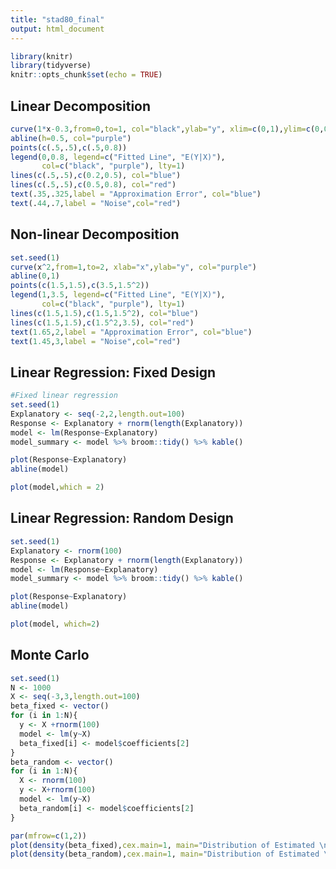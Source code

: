 ```yaml
---
title: "stad80_final"
output: html_document
---
```


```r
library(knitr)
library(tidyverse)
knitr::opts_chunk$set(echo = TRUE)
```

## Linear Decomposition
```r
curve(1*x-0.3,from=0,to=1, col="black",ylab="y", xlim=c(0,1),ylim=c(0,0.9))
abline(h=0.5, col="purple")
points(c(.5,.5),c(.5,0.8))
legend(0,0.8, legend=c("Fitted Line", "E(Y|X)"),
       col=c("black", "purple"), lty=1)
lines(c(.5,.5),c(0.2,0.5), col="blue")
lines(c(.5,.5),c(0.5,0.8), col="red")
text(.35,.325,label = "Approximation Error", col="blue")
text(.44,.7,label = "Noise",col="red")
```

## Non-linear Decomposition
```r
set.seed(1)
curve(x^2,from=1,to=2, xlab="x",ylab="y", col="purple")
abline(0,1)
points(c(1.5,1.5),c(3.5,1.5^2))
legend(1,3.5, legend=c("Fitted Line", "E(Y|X)"),
       col=c("black", "purple"), lty=1)
lines(c(1.5,1.5),c(1.5,1.5^2), col="blue")
lines(c(1.5,1.5),c(1.5^2,3.5), col="red")
text(1.65,2,label = "Approximation Error", col="blue")
text(1.45,3,label = "Noise",col="red")
```


## Linear Regression: Fixed Design

```r
#Fixed linear regression 
set.seed(1)
Explanatory <- seq(-2,2,length.out=100)
Response <- Explanatory + rnorm(length(Explanatory))
model <- lm(Response~Explanatory)
model_summary <- model %>% broom::tidy() %>% kable()

plot(Response~Explanatory)
abline(model)

plot(model,which = 2)
```




## Linear Regression: Random Design
```r
set.seed(1)
Explanatory <- rnorm(100)
Response <- Explanatory + rnorm(length(Explanatory))
model <- lm(Response~Explanatory)
model_summary <- model %>% broom::tidy() %>% kable()

plot(Response~Explanatory)
abline(model)

plot(model, which=2)
```



## Monte Carlo
```r
set.seed(1)
N <- 1000
X <- seq(-3,3,length.out=100)
beta_fixed <- vector()
for (i in 1:N){
  y <- X +rnorm(100)
  model <- lm(y~X)
  beta_fixed[i] <- model$coefficients[2]
}
beta_random <- vector()
for (i in 1:N){
  X <- rnorm(100)
  y <- X+rnorm(100)
  model <- lm(y~X)
  beta_random[i] <- model$coefficients[2]
}

par(mfrow=c(1,2))
plot(density(beta_fixed),cex.main=1, main="Distribution of Estimated \n Coefficients - Fixed X", xlab = "N=1000")
plot(density(beta_random),cex.main=1, main="Distribution of Estimated \n Coefficients - Random X", xlab = "N=1000")
```






